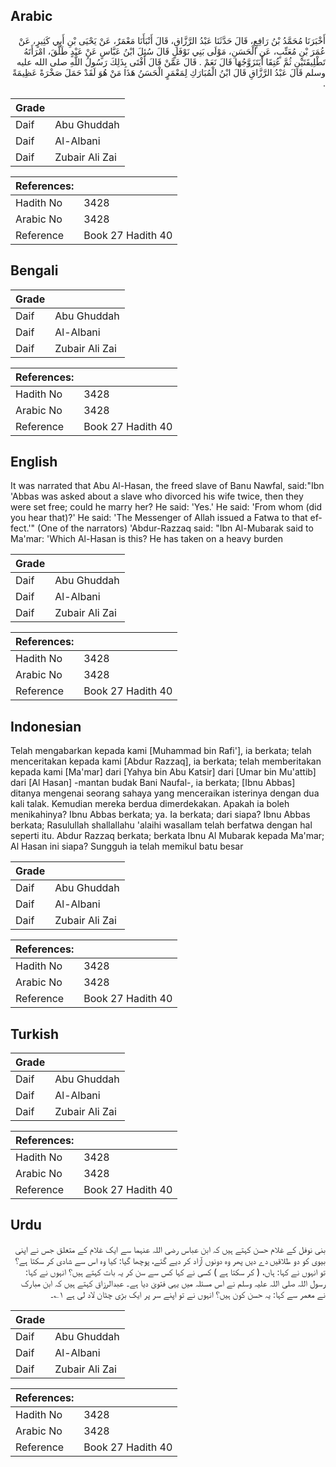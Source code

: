 ## Arabic


<div dir="rtl" lang="ar" style={{fontSize:'larger',backgroundColor:'#f8f9fa',padding:20}}>
أَخْبَرَنَا مُحَمَّدُ بْنُ رَافِعٍ، قَالَ حَدَّثَنَا عَبْدُ الرَّزَّاقِ، قَالَ أَنْبَأَنَا مَعْمَرٌ، عَنْ يَحْيَى بْنِ أَبِي كَثِيرٍ، عَنْ عُمَرَ بْنِ مُعَتِّبٍ، عَنِ الْحَسَنِ، مَوْلَى بَنِي نَوْفَلٍ قَالَ سُئِلَ ابْنُ عَبَّاسٍ عَنْ عَبْدٍ طَلَّقَ، امْرَأَتَهُ تَطْلِيقَتَيْنِ ثُمَّ عُتِقَا أَيَتَزَوَّجُهَا قَالَ نَعَمْ ‏.‏ قَالَ عَمَّنْ قَالَ أَفْتَى بِذَلِكَ رَسُولُ اللَّهِ صلى الله عليه وسلم قَالَ عَبْدُ الرَّزَّاقِ قَالَ ابْنُ الْمُبَارَكِ لِمَعْمَرٍ الْحَسَنُ هَذَا مَنْ هُوَ لَقَدْ حَمَلَ صَخْرَةً عَظِيمَةً ‏.‏
</div>
<div style={{backgroundColor:'#f8f9fa',padding:20, marginBottom: 10}}><table> <thead> <tr> <th>Grade</th> <th></th> </tr> </thead> <tbody> <tr><td>Daif</td><td>Abu Ghuddah</td></tr><tr><td>Daif</td><td>Al-Albani</td></tr><tr><td>Daif</td><td>Zubair Ali Zai</td></tr></tbody></table><table> <thead> <tr> <th>References:</th> <th></th> </tr> </thead> <tbody><tr><td>Hadith No</td><td>3428</td></tr><tr><td>Arabic No</td><td>3428</td></tr><tr><td>Reference</td><td>Book 27 Hadith 40</td></tr></tbody></table></div>

## Bengali


<div dir="ltr" lang="bn" style={{fontSize:'larger',backgroundColor:'#f8f9fa',padding:20}}>

</div>
<div style={{backgroundColor:'#f8f9fa',padding:20, marginBottom: 10}}><table> <thead> <tr> <th>Grade</th> <th></th> </tr> </thead> <tbody> <tr><td>Daif</td><td>Abu Ghuddah</td></tr><tr><td>Daif</td><td>Al-Albani</td></tr><tr><td>Daif</td><td>Zubair Ali Zai</td></tr></tbody></table><table> <thead> <tr> <th>References:</th> <th></th> </tr> </thead> <tbody><tr><td>Hadith No</td><td>3428</td></tr><tr><td>Arabic No</td><td>3428</td></tr><tr><td>Reference</td><td>Book 27 Hadith 40</td></tr></tbody></table></div>

## English


<div dir="ltr" lang="en" style={{fontSize:'larger',backgroundColor:'#f8f9fa',padding:20}}>
It was narrated that Abu Al-Hasan, the freed slave of Banu Nawfal, said:"Ibn 'Abbas was asked about a slave who divorced his wife twice, then they were set free; could he marry her? He said: 'Yes.' He said: 'From whom (did you hear that)?' He said: 'The Messenger of Allah issued a Fatwa to that effect.'" (One of the narrators) 'Abdur-Razzaq said: "Ibn Al-Mubarak said to Ma'mar: 'Which Al-Hasan is this? He has taken on a heavy burden
</div>
<div style={{backgroundColor:'#f8f9fa',padding:20, marginBottom: 10}}><table> <thead> <tr> <th>Grade</th> <th></th> </tr> </thead> <tbody> <tr><td>Daif</td><td>Abu Ghuddah</td></tr><tr><td>Daif</td><td>Al-Albani</td></tr><tr><td>Daif</td><td>Zubair Ali Zai</td></tr></tbody></table><table> <thead> <tr> <th>References:</th> <th></th> </tr> </thead> <tbody><tr><td>Hadith No</td><td>3428</td></tr><tr><td>Arabic No</td><td>3428</td></tr><tr><td>Reference</td><td>Book 27 Hadith 40</td></tr></tbody></table></div>

## Indonesian


<div dir="ltr" lang="id" style={{fontSize:'larger',backgroundColor:'#f8f9fa',padding:20}}>
Telah mengabarkan kepada kami [Muhammad bin Rafi'], ia berkata; telah menceritakan kepada kami [Abdur Razzaq], ia berkata; telah memberitakan kepada kami [Ma'mar] dari [Yahya bin Abu Katsir] dari [Umar bin Mu'attib] dari [Al Hasan] -mantan budak Bani Naufal-, ia berkata; [Ibnu Abbas] ditanya mengenai seorang sahaya yang menceraikan isterinya dengan dua kali talak. Kemudian mereka berdua dimerdekakan. Apakah ia boleh menikahinya? Ibnu Abbas berkata; ya. Ia berkata; dari siapa? Ibnu Abbas berkata; Rasulullah shallallahu 'alaihi wasallam telah berfatwa dengan hal seperti itu. Abdur Razzaq berkata; berkata Ibnu Al Mubarak kepada Ma'mar; Al Hasan ini siapa? Sungguh ia telah memikul batu besar
</div>
<div style={{backgroundColor:'#f8f9fa',padding:20, marginBottom: 10}}><table> <thead> <tr> <th>Grade</th> <th></th> </tr> </thead> <tbody> <tr><td>Daif</td><td>Abu Ghuddah</td></tr><tr><td>Daif</td><td>Al-Albani</td></tr><tr><td>Daif</td><td>Zubair Ali Zai</td></tr></tbody></table><table> <thead> <tr> <th>References:</th> <th></th> </tr> </thead> <tbody><tr><td>Hadith No</td><td>3428</td></tr><tr><td>Arabic No</td><td>3428</td></tr><tr><td>Reference</td><td>Book 27 Hadith 40</td></tr></tbody></table></div>

## Turkish


<div dir="ltr" lang="tr" style={{fontSize:'larger',backgroundColor:'#f8f9fa',padding:20}}>

</div>
<div style={{backgroundColor:'#f8f9fa',padding:20, marginBottom: 10}}><table> <thead> <tr> <th>Grade</th> <th></th> </tr> </thead> <tbody> <tr><td>Daif</td><td>Abu Ghuddah</td></tr><tr><td>Daif</td><td>Al-Albani</td></tr><tr><td>Daif</td><td>Zubair Ali Zai</td></tr></tbody></table><table> <thead> <tr> <th>References:</th> <th></th> </tr> </thead> <tbody><tr><td>Hadith No</td><td>3428</td></tr><tr><td>Arabic No</td><td>3428</td></tr><tr><td>Reference</td><td>Book 27 Hadith 40</td></tr></tbody></table></div>

## Urdu


<div dir="rtl" lang="ur" style={{fontSize:'larger',backgroundColor:'#f8f9fa',padding:20}}>
بنی نوفل کے غلام حسن کہتے ہیں کہ ابن عباس رضی اللہ عنہما سے ایک غلام کے متعلق جس نے اپنی بیوی کو دو طلاقیں دے دیں پھر وہ دونوں آزاد کر دیے گئے، پوچھا گیا: کیا وہ اس سے شادی کر سکتا ہے؟ تو انہوں نے کہا: ہاں، ( کر سکتا ہے ) کسی نے کہا کس سے سن کر یہ بات کہتے ہیں؟ انہوں نے کہا: رسول اللہ صلی اللہ علیہ وسلم نے اس مسئلہ میں یہی فتویٰ دیا ہے۔ عبدالرزاق کہتے ہیں کہ ابن مبارک نے معمر سے کہا: یہ حسن کون ہیں؟ انہوں نے تو اپنے سر پر ایک بڑی چٹان لاد لی ہے ۱؎۔
</div>
<div style={{backgroundColor:'#f8f9fa',padding:20, marginBottom: 10}}><table> <thead> <tr> <th>Grade</th> <th></th> </tr> </thead> <tbody> <tr><td>Daif</td><td>Abu Ghuddah</td></tr><tr><td>Daif</td><td>Al-Albani</td></tr><tr><td>Daif</td><td>Zubair Ali Zai</td></tr></tbody></table><table> <thead> <tr> <th>References:</th> <th></th> </tr> </thead> <tbody><tr><td>Hadith No</td><td>3428</td></tr><tr><td>Arabic No</td><td>3428</td></tr><tr><td>Reference</td><td>Book 27 Hadith 40</td></tr></tbody></table></div>